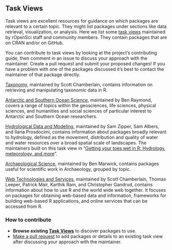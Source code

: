 ## Task Views {#taskviews}

Task views are excellent resources for guidance on which packages are relevant to a certain topic. They might list packages under sections like data retrieval, visualization, or analysis. Here we list some [task views](https://github.com/topics/task-view) maintained by rOpenSci staff and community members. They contain packages that are on CRAN and/or on GitHub.

You can contribute to task views by looking at the project’s contributing guide, then comment in an issue to discuss your approach with the maintainer. Create a pull request and submit your proposed changes! If you have a problem with one of the packages discussed it’s best to contact the maintainer of that package directly.

[Taxonomy](https://github.com/ropensci/taxonomy/blob/master/README.md), maintained by Scott Chamberlain, contains information on retrieving and manipulating taxonomic data in R.

[Antarctic and Southern Ocean Science](https://github.com/SCAR/ropensci/blob/master/task_view/README.md), maintained by Ben Raymond, covers a range of topics within the geosciences, life sciences, physical sciences, and humanities and social sciences of particular interest to Antarctic and Southern Ocean researchers. 

[Hydrological Data and Modeling](https://github.com/ropensci/Hydrology/blob/master/README.md), maintained by Sam Zipper, Sam Albers, and Ilaria Prosdocimi, contains information about packages broadly relevant to hydrology, defined as the movement, distribution and quality of water and water resources over a broad spatial scale of landscapes. The maintainers built on this task view in “[Getting your toes wet in R: Hydrology, meteorology, and more](https://ropensci.org/blog/2019/04/02/hydrology-task-view/)”.

[Archaeological Science](https://github.com/benmarwick/ctv-archaeology/blob/master/README.md), maintained by Ben Marwick, contains packages useful for scientific work in Archaeology, grouped by topic. 

[Web Technologies and Services](https://github.com/ropensci/webservices/blob/master/README.md), maintained by Scott Chamberlain, Thomas Leeper, Patrick Mair, Karthik Ram, and Christopher Gandrud, contains information about how to use R and the world wide web together. It focuses on packages for obtaining web-based data and information, frameworks for building web-based R applications, and online services that can be accessed from R.


### How to contribute

*   **Browse existing [Task Views](https://github.com/topics/task-view)** to discover packages to use.
*   [Make a pull request](#channels-github) to add packages or details to an existing task view after discussing your approach with the maintainer.
